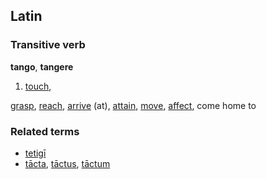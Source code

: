 ==Latin==

===Transitive verb===
'''tango''', '''tangere''' 

# [[touch]],
[[grasp]],
[[reach]],
[[arrive]] (at),
[[attain]],
[[move]],
[[affect]],
come home to

===Related terms===

*[[tetigi|tetig&#299;]]
*[[tacta|t&#257;cta]], [[tactus|t&#257;ctus]], [[tactum|t&#257;ctum]]